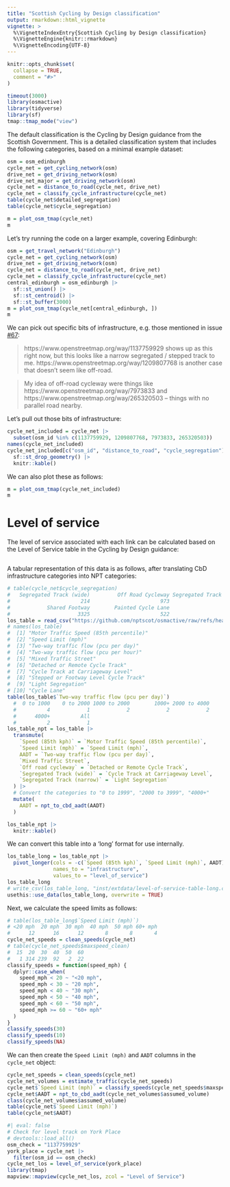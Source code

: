 ```yaml
---
title: "Scottish Cycling by Design classification"
output: rmarkdown::html_vignette
vignette: >
  %\VignetteIndexEntry{Scottish Cycling by Design classification}
  %\VignetteEngine{knitr::rmarkdown}
  %\VignetteEncoding{UTF-8}
---
```


```r
knitr::opts_chunk$set(
  collapse = TRUE,
  comment = "#>"
)
```

```r
timeout(3000)
library(osmactive)
library(tidyverse)
library(sf)
tmap::tmap_mode("view")
```

The default classification is the Cycling by Design guidance from the Scottish Government. This is a detailed classification system that includes the following categories, based on a minimal example dataset:

```r
osm = osm_edinburgh
cycle_net = get_cycling_network(osm)
drive_net = get_driving_network(osm)
drive_net_major = get_driving_network(osm)
cycle_net = distance_to_road(cycle_net, drive_net)
cycle_net = classify_cycle_infrastructure(cycle_net)
table(cycle_net$detailed_segregation)
table(cycle_net$cycle_segregation)
```

```r
m = plot_osm_tmap(cycle_net)
m
```

Let's try running the code on a larger example, covering Edinburgh:

```r
osm = get_travel_network("Edinburgh")
cycle_net = get_cycling_network(osm)
drive_net = get_driving_network(osm)
cycle_net = distance_to_road(cycle_net, drive_net)
cycle_net = classify_cycle_infrastructure(cycle_net)
central_edinburgh = osm_edinburgh |>
  sf::st_union() |>
  sf::st_centroid() |>
  sf::st_buffer(3000)
m = plot_osm_tmap(cycle_net[central_edinburgh, ])
m
```

We can pick out specific bits of infrastructure, e.g. those mentioned in issue [#67](https://github.com/nptscot/osmactive/issues/67): 

> https://www.openstreetmap.org/way/1137759929 shows up as this right now, but this looks like a narrow segregated / stepped track to me. https://www.openstreetmap.org/way/1209807768 is another case that doesn't seem like off-road.

> My idea of off-road cycleway were things like https://www.openstreetmap.org/way/7973833 and https://www.openstreetmap.org/way/265320503 -- things with no parallel road nearby.

Let's pull out those bits of infrastructure:

```r
cycle_net_included = cycle_net |>
  subset(osm_id %in% c(1137759929, 1209807768, 7973833, 265320503))
names(cycle_net_included)
cycle_net_included[c("osm_id", "distance_to_road", "cycle_segregation")] |>
  sf::st_drop_geometry() |>
  knitr::kable()
```

We can also plot these as follows:

```r
m = plot_osm_tmap(cycle_net_included)
m
```

# Level of service

The level of service associated with each link can be calculated based on the Level of Service table in the Cycling by Design guidance:

![]()

A tabular representation of this data is as follows, after translating CbD infrastructure categories into NPT categories:

```r
# table(cycle_net$cycle_segregation)
#   Segregated Track (wide)         Off Road Cycleway Segregated Track (narrow) 
#                       214                       973                       859 
#            Shared Footway        Painted Cycle Lane 
#                      3325                       522 
los_table = read_csv("https://github.com/nptscot/osmactive/raw/refs/heads/main/inst/extdata/level-of-service-table.csv")
# names(los_table)
#  [1] "Motor Traffic Speed (85th percentile)"
#  [2] "Speed Limit (mph)"                    
#  [3] "Two-way traffic flow (pcu per day)"   
#  [4] "Two-way traffic flow (pcu per hour)"  
#  [5] "Mixed Traffic Street"                 
#  [6] "Detached or Remote Cycle Track"       
#  [7] "Cycle Track at Carriageway Level"     
#  [8] "Stepped or Footway Level Cycle Track" 
#  [9] "Light Segregation"                    
# [10] "Cycle Lane"
table(los_table$`Two-way traffic flow (pcu per day)`)
  #  0 to 1000    0 to 2000 1000 to 2000        1000+ 2000 to 4000        2000+ 
  #          4            1            2            2            2            1 
  #      4000+          All 
  #          2            1 
los_table_npt = los_table |>
  transmute(
    `Speed (85th kph)` = `Motor Traffic Speed (85th percentile)`,
    `Speed Limit (mph)` = `Speed Limit (mph)`,
    AADT = `Two-way traffic flow (pcu per day)`,
    `Mixed Traffic Street`,
    `Off road cycleway` = `Detached or Remote Cycle Track`,
    `Segregated Track (wide)` = `Cycle Track at Carriageway Level`,
    `Segregated Track (narrow)` = `Light Segregation`
  ) |>
  # Convert the categories to "0 to 1999", "2000 to 3999", "4000+"
  mutate(
    AADT = npt_to_cbd_aadt(AADT)
  )

los_table_npt |>
  knitr::kable()
```

We can convert this table into a 'long' format for use internally.

```r
los_table_long = los_table_npt |>
  pivot_longer(cols = -c(`Speed (85th kph)`, `Speed Limit (mph)`, AADT),
               names_to = "infrastructure",
               values_to = "level_of_service")
los_table_long
# write_csv(los_table_long, "inst/extdata/level-of-service-table-long.csv")
usethis::use_data(los_table_long, overwrite = TRUE)
```

Next, we calculate the speed limits as follows:

```r
# table(los_table_long$`Speed Limit (mph)`)
# <20 mph  20 mph  30 mph  40 mph  50 mph 60+ mph 
#      12      16      12       8       8       4 
cycle_net_speeds = clean_speeds(cycle_net)
# table(cycle_net_speeds$maxspeed_clean)
#  15  20  30  40  50  60 
#   1 314 239  92   2  22
classify_speeds = function(speed_mph) {
  dplyr::case_when(
    speed_mph < 20 ~ "<20 mph",
    speed_mph < 30 ~ "20 mph",
    speed_mph < 40 ~ "30 mph",
    speed_mph < 50 ~ "40 mph",
    speed_mph < 60 ~ "50 mph",
    speed_mph >= 60 ~ "60+ mph"
  )
}
classify_speeds(30)
classify_speeds(10)
classify_speeds(NA)
```

We can then create the `Speed Limit (mph)` and `AADT` columns in the `cycle_net` object:

```r
cycle_net_speeds = clean_speeds(cycle_net)
cycle_net_volumes = estimate_traffic(cycle_net_speeds)
cycle_net$`Speed Limit (mph)` = classify_speeds(cycle_net_speeds$maxspeed_clean)
cycle_net$AADT = npt_to_cbd_aadt(cycle_net_volumes$assumed_volume)
class(cycle_net_volumes$assumed_volume)
table(cycle_net$`Speed Limit (mph)`)
table(cycle_net$AADT)
```



```r
#| eval: false
# Check for level track on York Place
# devtools::load_all()
osm_check = "1137759929"
york_place = cycle_net |>
  filter(osm_id == osm_check)
cycle_net_los = level_of_service(york_place)
library(tmap)
mapview::mapview(cycle_net_los, zcol = "Level of Service")
```